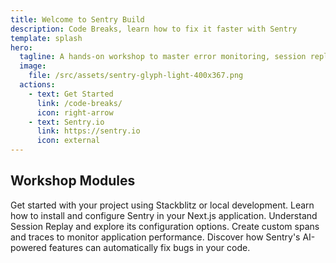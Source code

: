 ```yaml
---
title: Welcome to Sentry Build
description: Code Breaks, learn how to fix it faster with Sentry
template: splash
hero:
  tagline: A hands-on workshop to master error monitoring, session replay, performance tracking, and AI-powered fixes with Sentry
  image:
    file: /src/assets/sentry-glyph-light-400x367.png
  actions:
    - text: Get Started
      link: /code-breaks/
      icon: right-arrow
    - text: Sentry.io
      link: https://sentry.io
      icon: external
---
```



## Workshop Modules

<CardGrid stagger>
	<Card title="Code Breaks... So What Now" icon="error">
		Get started with your project using Stackblitz or local development.
	</Card>
	<Card title="Install Sentry!" icon="add-document">
		Learn how to install and configure Sentry in your Next.js application.
	</Card>
	<Card title="Replaying the Problem" icon="videocamera">
		Understand Session Replay and explore its configuration options.
	</Card>
	<Card title="Tracing Performance" icon="chart">
		Create custom spans and traces to monitor application performance.
	</Card>
	<Card title="AI Autofix Robots Arrive" icon="rocket">
		Discover how Sentry's AI-powered features can automatically fix bugs in your code.
	</Card>
</CardGrid>
